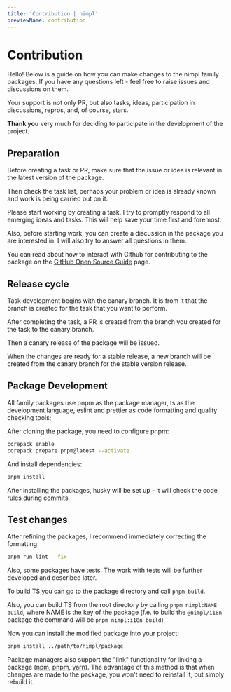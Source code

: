 ```yaml
---
title: 'Contribution | nimpl'
previewName: contribution
---
```


# Contribution

Hello! Below is a guide on how you can make changes to the nimpl family packages. If you have any questions left - feel free to raise issues and discussions on them.

Your support is not only PR, but also tasks, ideas, participation in discussions, repros, and, of course, stars.

**Thank you** very much for deciding to participate in the development of the project.

## Preparation

Before creating a task or PR, make sure that the issue or idea is relevant in the latest version of the package.

Then check the task list, perhaps your problem or idea is already known and work is being carried out on it.

Please start working by creating a task. I try to promptly respond to all emerging ideas and tasks. This will help save your time first and foremost.

Also, before starting work, you can create a discussion in the package you are interested in. I will also try to answer all questions in them.

You can read about how to interact with Github for contributing to the package on the [GitHub Open Source Guide](https://opensource.guide/how-to-contribute/) page.

## Release cycle

Task development begins with the canary branch. It is from it that the branch is created for the task that you want to perform.

After completing the task, a PR is created from the branch you created for the task to the canary branch.

Then a canary release of the package will be issued.

When the changes are ready for a stable release, a new branch will be created from the canary branch for the stable version release.

## Package Development

All family packages use pnpm as the package manager, ts as the development language, eslint and prettier as code formatting and quality checking tools;

After cloning the package, you need to configure pnpm:

```bash
corepack enable
corepack prepare pnpm@latest --activate
```

And install dependencies:

```bash
pnpm install
```

After installing the packages, husky will be set up - it will check the code rules during commits.

## Test changes

After refining the packages, I recommend immediately correcting the formatting:

```bash
pnpm run lint --fix
```

Also, some packages have tests. The work with tests will be further developed and described later.

To build TS you can go to the package directory and call `pnpm build`.

Also, you can build TS from the root directory by calling `pnpm nimpl:NAME build`, where NAME is the key of the package (f.e. to build the `@nimpl/i18n` package the command will be `pnpm nimpl:i18n build`)

Now you can install the modified package into your project:

```bash
pnpm install ../path/to/nimpl/package
```

Package managers also support the "link" functionality for linking a package ([npm](https://docs.npmjs.com/cli/v10/commands/npm-link), [pnpm](https://pnpm.io/cli/link), [yarn](https://classic.yarnpkg.com/lang/en/docs/cli/link/)).
The advantage of this method is that when changes are made to the package, you won't need to reinstall it, but simply rebuild it.
